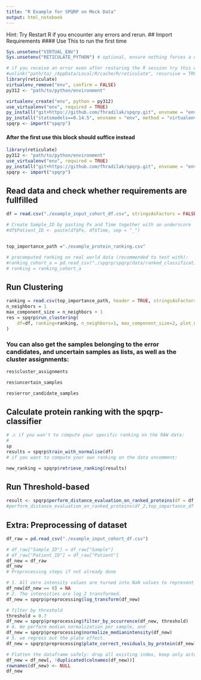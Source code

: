 ---
title: "R Example for SPQRP on Mock Data"
output: html_notebook
---
Hint: Try Restart R if you encounter any errors and rerun.
## Import Requirements
#### Use This to run the first time
```{r}
Sys.unsetenv("VIRTUAL_ENV") 
Sys.unsetenv("RETICULATE_PYTHON") # optional, ensure nothing forces a different python 

# if you receive an error even after restaring the R session try this with the path to the R reticulate cache
#unlink("path/to/_/AppData/Local/R/cache/R/reticulate", recursive = TRUE, force = TRUE)
library(reticulate)
virtualenv_remove("env", confirm = FALSE) 
py312 <- "path/to/python/environment" 

virtualenv_create("env", python = py312)
use_virtualenv("env", required = TRUE)
py_install("git+https://github.com/fhradilak/spqrp.git", envname = "env", method = "virtualenv", pip = TRUE, upgrade = TRUE)
py_install("statsmodels==0.14.5", envname = "env", method = "virtualenv", pip = TRUE)
spqrp <- import("spqrp")
```

#### After the first use this block should suffice instead
```{r}
library(reticulate)
py312 <- "path/to/python/environment" 
use_virtualenv("env", required = TRUE)
py_install("git+https://github.com/fhradilak/spqrp.git", envname = "env", method = "virtualenv", pip = TRUE, upgrade = TRUE)
spqrp <- import("spqrp")
```



## Read data and check whether requirements are fullfilled
```{r}
df = read.csv("./example_input_cohort_df.csv", stringsAsFactors = FALSE)

# Create Sample_ID by pasting Px and Time together with an underscore
#df$Patient_ID <- paste(df$Px, df$Time, sep = "_")


top_importance_path ="./example_protein_ranking.csv"

# precomputed ranking on real world data (recommended to test with):
#ranking_cohort_a = pd.read_csv("./spqrp/spqrp/data/ranked_classification_importance_cohort_a.csv")
# ranking = ranking_cohort_a

```


## Run Clustering
```{r}
ranking = read.csv(top_importance_path, header = TRUE, stringsAsFactors = FALSE)
n_neighbors = 1
max_component_size = n_neighbors + 1
res = spqrp$run_clustering(
    df=df, ranking=ranking, n_neighbors=1, max_component_size=2, plot_name = "Mock ranking on Mock data"
)

```

### You can also get the samples belonging to the **error candidates**, and **uncertain samples** as lists, as well as the cluster assignments:
```{r}
res$cluster_assignments
```

```{r}
res$uncertain_samples
```

```{r}
res$error_candidate_samples
```
## Calculate protein ranking with the spqrp-classifier
```{r}
# ⚠️ if you wan't to compute your specific ranking on the RAW data:
#
sp
results = spqrp$train_with_normalise(df)
# if you want to compute your own ranking on the data uncomment:

new_ranking = spqrp$retrieve_ranking(results)
```


## Run Threshold-based
```{r}
result <- spqrp$perform_distance_evaluation_on_ranked_proteins(df = df,top_importance_path=top_importance_path, metric = "manhattan", p=0.989, n=20L)
#perform_distance_evaluation_on_ranked_proteins(df_2,top_importance_df =ranking, metric="fractional", fractional_p=0.989,p=1.7, n = 3),
```










## Extra: Preprocessing of dataset

```{r}
df_raw = pd.read_csv("./example_input_cohort_df.csv")

# df_raw["Sample_ID"] = df_raw["Sample"]
# df_raw["Patient_ID"] = df_raw["Patient"]
df_new = df_raw
df_new
# Preprocessing steps if not already done

# 1. All zero intensity values are turned into NaN values to represent them explicitly as missing values.
df_new[df_new == 0] = NA
# 2. The intensities are log_2 transformed.
df_new = spqrp$preprocessing$log_transform(df_new)

# filter by threshold
threshold = 0.7
df_new = spqrp$preprocessing$filter_by_occurrence(df_new, threshold)
# 4. We perform median normalization per sample, and
df_new = spqrp$preprocessing$normalize_medianintensity(df_new)
# 5. we regress out the plate effect.
df_new = spqrp$preprocessing$plate_correct_residuals_by_protein(df_new)

# Flatten the dataframe safely: drop all existing index, keep only actual columns
df_new = df_new[, !duplicated(colnames(df_new))]
rownames(df_new) <- NULL
df_new
```








